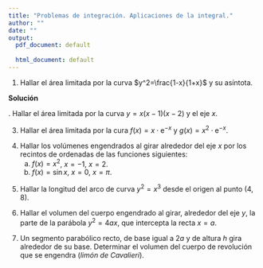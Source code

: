 ```yaml
---
title: "Problemas de integración. Aplicaciones de la integral."
author: ""
date: ""
output:
  pdf_document: default
              
  html_document: default
---
```


1. Hallar el área limitada por la curva $y^2=\frac{1-x}{1+x}$ y su asíntota.

**Solución**



\newpage
2. Hallar el área limitada por la curva $y=x(x-1)(x-2)$ y el eje $x$.

\newpage

3. Hallar el área limitada por la cura $f(x)=x\cdot\mathrm{e}^{-x}$ y $g(x)=x^2\cdot \mathrm{e}^{-x}$.

\newpage

4. Hallar los volúmenes engendrados al girar alrededor del eje $x$ por los recintos de ordenadas de las funciones siguientes:
    a) $f(x)=x^2$, $x=-1$, $x=2$.
    a) $f(x)=\sin x$, $x=0$, $x=\pi$.
    
\newpage

5. Hallar la longitud del arco de curva $y^2=x^3$ desde el origen al punto $(4,8)$.

\newpage

6. Hallar el volumen del cuerpo engendrado al girar, alrededor del eje $y$, la parte de la parábola $y^2=4ax$, que intercepta la recta $x=a$.

\newpage

7. Un segmento parabólico recto, de base igual a $2a$ y de altura $h$ gira alrededor de su base. Determinar el volumen del cuerpo de revolución que se engendra (*limón de Cavalieri*).
